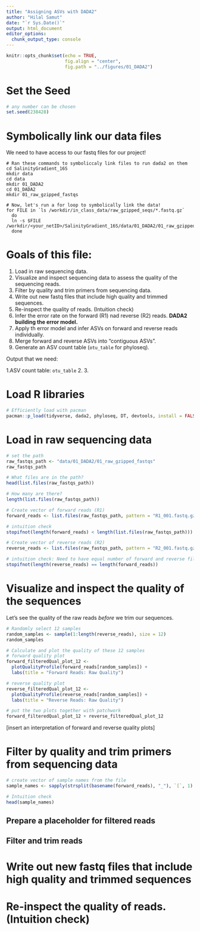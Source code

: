 ```yaml
---
title: "Assigning ASVs with DADA2"
author: "Hilal Samut"
date: "`r Sys.Date()`"
output: html_document
editor_options: 
  chunk_output_type: console
---
```


```r
knitr::opts_chunk$set(echo = TRUE,
                      fig.align = "center",
                      fig.path = "../figures/01_DADA2")
```

# Set the Seed

```r
# any number can be chosen
set.seed(238428)
```


# Symbolically link our data files

We need to have access to our fastq files for our project!

```
# Ran these commands to symboliccaly link files to run dada2 on them
cd SalinityGradient_16S
mkdir data
cd data
mkdir 01_DADA2
cd 01_DADA2
mkdir 01_raw_gzipped_fastqs

# Now, let's run a for loop to symbolically link the data! 
for FILE in `ls /workdir/in_class_data/raw_gzipped_seqs/*.fastq.gz`
  do
  ln -s $FILE /workdir/<your_netID>/SalinityGradient_16S/data/01_DADA2/01_raw_gzipped_fastqs/
  done
```

# Goals of this file: 

1. Load in raw sequencing data.
2. Visualize and inspect sequencing data to assess the quality of the sequencing reads.
3. Filter by quality and trim primers from sequencing data.
4. Write out new fastq files that include high quality and trimmed sequences.
5. Re-inspect the quality of reads. (Intuition check)
6. Infer the error rate on the forward (R1) nad reverse (R2) reads.
**DADA2 building the error model.**
7. Apply th error model and infer ASVs on forward and reverse reads individually. 
8. Merge forward and reverse ASVs into "contiguous ASVs".
9. Generate an ASV count table (`otu_table` for phyloseq).

Output that we need:

1.ASV count table: `otu_table`
2. 
3. 


# Load R libraries

```r
# Efficiently load with pacman
pacman::p_load(tidyverse, dada2, phyloseq, DT, devtools, install = FALSE)
```


# Load in raw sequencing data
```r
# set the path
raw_fastqs_path <- "data/01_DADA2/01_raw_gzipped_fastqs"
raw_fastqs_path

# What files are in the path?
head(list.files(raw_fastqs_path))

# How many are there?
length(list.files(raw_fastqs_path))

# Create vector of forward reads (R1)
forward_reads <- list.files(raw_fastqs_path, pattern = "R1_001.fastq.gz", full.names = TRUE)

# intuition check
stopifnot(length(forward_reads) < length(list.files(raw_fastqs_path)))

# Create vector of reverse reads (R2)
reverse_reads <- list.files(raw_fastqs_path, pattern = "R2_001.fastq.gz", full.names = TRUE)

# intuition check: Need to have equal number of forward and reverse files
stopifnot(length(reverse_reads) == length(forward_reads))
```

# Visualize and inspect the quality of the sequences

Let's see the quality of the raw reads *before* we trim our sequences.

```r
# Randomly select 12 samples
random_samples <- sample(1:length(reverse_reads), size = 12)
random_samples

# Calculate and plot the quality of these 12 samples
# forward quality plot
forward_filteredQual_plot_12 <-
  plotQualityProfile(forward_reads[random_samples]) +
  labs(title = "Forward Reads: Raw Quality")

# reverse quality plot
reverse_filteredQual_plot_12 <- 
  plotQualityProfile(reverse_reads[random_samples]) +
  labs(title = "Reverse Reads: Raw Quality")

# put the two plots together with patchwork
forward_filteredQual_plot_12 + reverse_filteredQual_plot_12
```

[insert an interpretation of forward and reverse quality plots]

# Filter by quality and trim primers from sequencing data

```r
# create vector of sample names from the file
sample_names <- sapply(strsplit(basename(forward_reads), "_"), `[`, 1)

# Intuition check
head(sample_names)
```

## Prepare a placeholder for filtered reads

## Filter and trim reads

# Write out new fastq files that include high quality and trimmed sequences
# Re-inspect the quality of reads. (Intuition check)